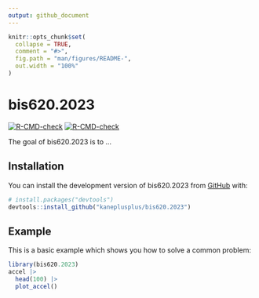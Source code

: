 ```yaml
---
output: github_document
---
```


<!-- README.md is generated from README.Rmd. Please edit that file -->

```r
knitr::opts_chunk$set(
  collapse = TRUE,
  comment = "#>",
  fig.path = "man/figures/README-",
  out.width = "100%"
)
```

# bis620.2023

<!-- badges: start -->
[![R-CMD-check](https://github.com/kaneplusplus/bis620.2023/actions/workflows/R-CMD-check.yaml/badge.svg)](https://github.com/kaneplusplus/bis620.2023/actions/workflows/R-CMD-check.yaml)
[![R-CMD-check](https://github.com/YuanshuangGuo/bis620.2022/actions/workflows/R-CMD-check.yaml/badge.svg)](https://github.com/YuanshuangGuo/bis620.2022/actions/workflows/R-CMD-check.yaml)
<!-- badges: end -->

The goal of bis620.2023 is to ...

## Installation

You can install the development version of bis620.2023 from [GitHub](https://github.com/) with:

``` r
# install.packages("devtools")
devtools::install_github("kaneplusplus/bis620.2023")
```

## Example

This is a basic example which shows you how to solve a common problem:

```r
library(bis620.2023)
accel |> 
  head(100) |> 
  plot_accel()
```

